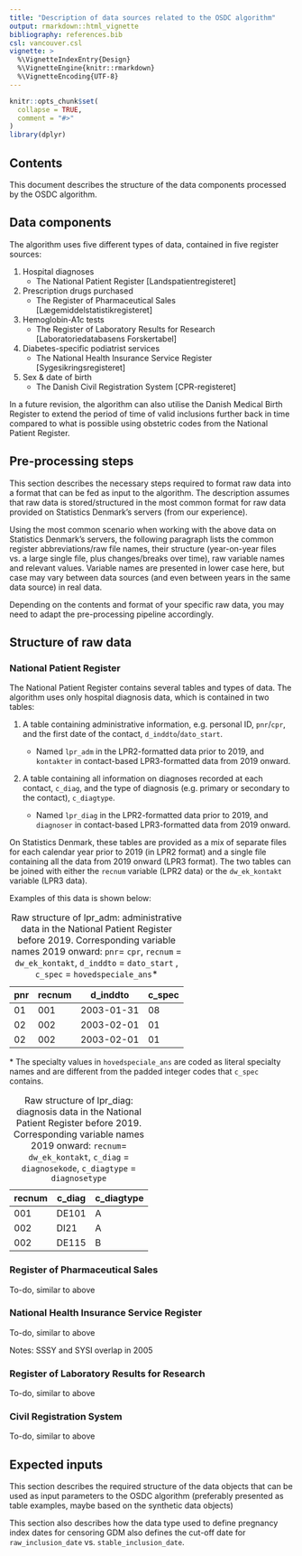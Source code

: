 ```yaml
---
title: "Description of data sources related to the OSDC algorithm"
output: rmarkdown::html_vignette
bibliography: references.bib
csl: vancouver.csl
vignette: >
  %\VignetteIndexEntry{Design}
  %\VignetteEngine{knitr::rmarkdown}
  %\VignetteEncoding{UTF-8}
---
```


```r
knitr::opts_chunk$set(
  collapse = TRUE,
  comment = "#>"
)
library(dplyr)
```

## Contents

This document describes the structure of the data components processed
by the OSDC algorithm.

## Data components

The algorithm uses five different types of data, contained in five
register sources:

1.  Hospital diagnoses
    -   The National Patient Register [Landspatientregisteret]
2.  Prescription drugs purchased
    -   The Register of Pharmaceutical Sales
        [Lægemiddelstatistikregisteret]
3.  Hemoglobin-A1c tests
    -   The Register of Laboratory Results for Research
        [Laboratoriedatabasens Forskertabel]
4.  Diabetes-specific podiatrist services
    -   The National Health Insurance Service Register
        [Sygesikringsregisteret]
5.  Sex & date of birth
    -   The Danish Civil Registration System [CPR-registeret]

In a future revision, the algorithm can also utilise the Danish Medical
Birth Register to extend the period of time of valid inclusions further
back in time compared to what is possible using obstetric codes from the
National Patient Register.

## Pre-processing steps

This section describes the necessary steps required to format raw data
into a format that can be fed as input to the algorithm. The description
assumes that raw data is stored/structured in the most common format for
raw data provided on Statistics Denmark's servers (from our experience).

Using the most common scenario when working with the above data on
Statistics Denmark's servers, the following paragraph lists the common register
abbreviations/raw file names, their structure (year-on-year files vs. a
large single file, plus changes/breaks over time), raw variable names
and relevant values. Variable names are presented in lower case here,
but case may vary between data sources (and even between years in the
same data source) in real data.

Depending on the contents and format of your specific raw data, you may
need to adapt the pre-processing pipeline accordingly.

## Structure of raw data

### National Patient Register

The National Patient Register contains several tables and types of data.
The algorithm uses only hospital diagnosis data, which is contained in
two tables:

1.  A table containing administrative information, e.g. personal ID,
    `pnr`/`cpr`, and the first date of the contact,
    `d_inddto`/`dato_start`.

    -   Named `lpr_adm` in the LPR2-formatted data prior to 2019, and
        `kontakter` in contact-based LPR3-formatted data from 2019
        onward.

2.  A table containing all information on diagnoses recorded at each
    contact, `c_diag`, and the type of diagnosis (e.g. primary or
    secondary to the contact), `c_diagtype`.

    -   Named `lpr_diag` in the LPR2-formatted data prior to 2019, and
        `diagnoser` in contact-based LPR3-formatted data from 2019
        onward.

On Statistics Denmark, these tables are provided as a mix of separate
files for each calendar year prior to 2019 (in LPR2 format) and a single
file containing all the data from 2019 onward (LPR3 format). The two
tables can be joined with either the `recnum` variable (LPR2 data) or
the `dw_ek_kontakt` variable (LPR3 data).

Examples of this data is shown below:

| pnr | recnum | d_inddto   | c_spec |
|-----|--------|------------|--------|
| 01  | 001    | 2003-01-31 | 08     |
| 02  | 002    | 2003-02-01 | 01     |
| 02  | 002    | 2003-02-01 | 01     |

: Raw structure of lpr_adm: administrative data in the National Patient
Register before 2019. Corresponding variable names 2019 onward: `pnr`=
`cpr`, `recnum` = `dw_ek_kontakt`, `d_inddto` = `dato_start` , `c_spec`
= `hovedspeciale_ans`\*

\* The specialty values in `hovedspeciale_ans` are coded as literal
specialty names and are different from the padded integer codes that
`c_spec` contains.

| recnum | c_diag | c_diagtype |
|--------|--------|------------|
| 001    | DE101  | A          |
| 002    | DI21   | A          |
| 002    | DE115  | B          |

: Raw structure of lpr_diag: diagnosis data in the National Patient
Register before 2019. Corresponding variable names 2019 onward:
`recnum`= `dw_ek_kontakt`, `c_diag` = `diagnosekode`, `c_diagtype` =
`diagnosetype`

### Register of Pharmaceutical Sales

To-do, similar to above

### National Health Insurance Service Register

To-do, similar to above

Notes: SSSY and SYSI overlap in 2005

### Register of Laboratory Results for Research

To-do, similar to above

### Civil Registration System

To-do, similar to above

## Expected inputs

This section describes the required structure of the data objects that
can be used as input parameters to the OSDC algorithm (preferably
presented as table examples, maybe based on the synthetic data objects)

This section also describes how the data type used to define pregnancy
index dates for censoring GDM also defines the cut-off date for
`raw_inclusion_date` vs. `stable_inclusion_date`.
